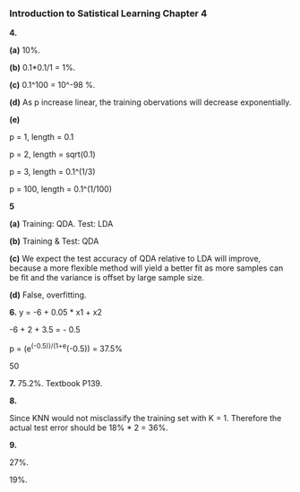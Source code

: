 ### Introduction to Satistical Learning Chapter 4

**4.**

**(a)**
10%.

**(b)**
0.1*0.1/1 = 1%.

**(c)**
0.1^100 = 10^-98 %.

**(d)**
As p increase linear, the training obervations will decrease exponentially.

**(e)**

p = 1, length = 0.1

p = 2, length = sqrt(0.1)

p = 3, length = 0.1^(1/3)

p = 100, length = 0.1^(1/100)

**5**

**(a)** Training: QDA. Test: LDA

**(b)** Training & Test: QDA

**(c)** We expect the test accuracy of QDA relative to LDA will improve, because a more flexible method will yield a better fit as more samples can be fit and the variance is offset by large sample size.

**(d)** False, overfitting.

**6.**
y = -6 + 0.05 * x1 + x2

-6 + 2 + 3.5 = - 0.5

p = (e^(-0.5))/(1+e^(-0.5)) = 37.5%

50

**7.**
 75.2%. Textbook P139.
 
**8.**

Since KNN would not misclassify the training set with K = 1. Therefore the actual test error should be 18% * 2 = 36%.

**9.**

27%.

19%.


